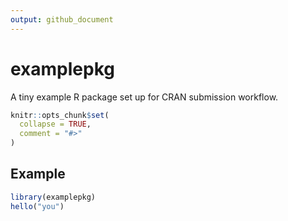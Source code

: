```yaml
---
output: github_document
---
```


# examplepkg

A tiny example R package set up for CRAN submission workflow.

```r
knitr::opts_chunk$set(
  collapse = TRUE,
  comment = "#>"
)
```

## Example

```r
library(examplepkg)
hello("you")
```
